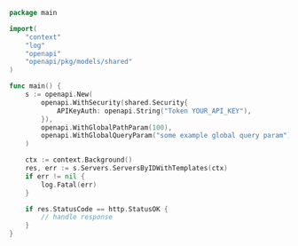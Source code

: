 ```go showLineNumbers copy filename="Servers By Id With Templates usage example"
package main

import(
	"context"
	"log"
	"openapi"
	"openapi/pkg/models/shared"
)

func main() {
    s := openapi.New(
        openapi.WithSecurity(shared.Security{
            APIKeyAuth: openapi.String("Token YOUR_API_KEY"),
        }),
        openapi.WithGlobalPathParam(100),
        openapi.WithGlobalQueryParam("some example global query param"),
    )

    ctx := context.Background()
    res, err := s.Servers.ServersByIDWithTemplates(ctx)
    if err != nil {
        log.Fatal(err)
    }

    if res.StatusCode == http.StatusOK {
        // handle response
    }
}
```
